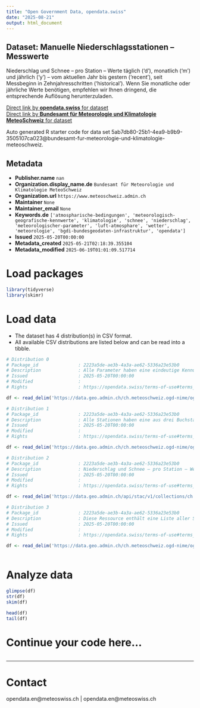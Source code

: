```yaml
---
title: "Open Government Data, opendata.swiss"
date: "2025-08-21"
output: html_document
---
```


## Dataset: Manuelle Niederschlagsstationen – Messwerte

Niederschlag und Schnee – pro Station – Werte täglich ('d'), monatlich ('m') und jährlich ('y') – vom aktuellen Jahr bis gestern ('recent'), seit Messbeginn in Zehnjahresschritten ('historical'). Wenn Sie monatliche oder jährliche Werte benötigen, empfehlen wir Ihnen dringend, die entsprechende Auflösung herunterzuladen.

[Direct link by **opendata.swiss** for dataset](https://opendata.swiss/de/dataset/manuelle-niederschlagsstationen-messwerte)<br>
[Direct link by **Bundesamt für Meteorologie und Klimatologie MeteoSchweiz** for dataset](https://www.meteoschweiz.admin.ch/service-und-publikationen/service/open-data.html)

Auto generated R starter code for data set 5ab7db80-25b1-4ea9-b9b9-3505107ca023@bundesamt-fur-meteorologie-und-klimatologie-meteoschweiz.

## Metadata

- **Publisher.name** `nan`
- **Organization.display_name.de** `Bundesamt für Meteorologie und Klimatologie MeteoSchweiz`
- **Organization.url** `https://www.meteoschweiz.admin.ch`
- **Maintainer** `None`
- **Maintainer_email** `None`
- **Keywords.de** `['atmospharische-bedingungen', 'meteorologisch-geografische-kennwerte', 'klimatologie', 'schnee', 'niederschlag', 'meteorologischer-parameter', 'luft-atmosphare', 'wetter', 'meteorologie', 'bgdi-bundesgeodaten-infrastruktur', 'opendata']`
- **Issued** `2025-05-20T00:00:00`
- **Metadata_created** `2025-05-21T02:18:39.355104`
- **Metadata_modified** `2025-06-19T01:01:09.517714`


# Load packages

```r

library(tidyverse)
library(skimr)

```

# Load data

-   The dataset has 4 distribution(s) in CSV format.
-   All available CSV distributions are listed below and can be read into a tibble.

```r

# Distribution 0
# Package_id               : 2223a5de-ae3b-4a3a-ae62-5336a23e53b0
# Description              : Alle Parameter haben eine eindeutige Kennung, die von der zeitlichen Auflösung abhängig ist. Diese Ressource enthält eine Liste aller Parameterkennungen mit Erläuterung, Zeitintervall, Dezimalstellen, Datentyp und Masseinheit.
# Issued                   : 2025-05-20T00:00:00
# Modified                 : 
# Rights                   : https://opendata.swiss/terms-of-use#terms_by

df <- read_delim('https://data.geo.admin.ch/ch.meteoschweiz.ogd-nime/ogd-nime_meta_parameters.csv')

# Distribution 1
# Package_id               : 2223a5de-ae3b-4a3a-ae62-5336a23e53b0
# Description              : Alle Stationen haben eine aus drei Buchstaben bestehende Kennung (z.B. "BER" für "Bern/Zollikofen" oder "LUG" für "Lugano"). Diese Ressource enthält eine Liste aller Stationskennungen mit Namen, Kanton, Wigos ID, Stationstyp, Höhe, Koordinaten, Ausrichtung und URL der Stationsdetailseiten.
# Issued                   : 2025-05-20T00:00:00
# Modified                 : 
# Rights                   : https://opendata.swiss/terms-of-use#terms_by

df <- read_delim('https://data.geo.admin.ch/ch.meteoschweiz.ogd-nime/ogd-nime_meta_stations.csv')

# Distribution 2
# Package_id               : 2223a5de-ae3b-4a3a-ae62-5336a23e53b0
# Description              : Niederschlag und Schnee – pro Station – Werte täglich ('d'), monatlich ('m') und jährlich ('y') – vom aktuellen Jahr bis gestern ('recent'), seit Messbeginn in Zehnjahresschritten ('historical'). Wenn Sie monatliche oder jährliche Werte benötigen, empfehlen wir Ihnen dringend, die entsprechende Auflösung herunterzuladen.
# Issued                   : 2025-05-20T00:00:00
# Modified                 : 
# Rights                   : https://opendata.swiss/terms-of-use#terms_by

df <- read_delim('https://data.geo.admin.ch/api/stac/v1/collections/ch.meteoschweiz.ogd-nime')

# Distribution 3
# Package_id               : 2223a5de-ae3b-4a3a-ae62-5336a23e53b0
# Description              : Diese Ressource enthält eine Liste aller Stationen und Parameter mit Start- und Enddatum der Messungen.
# Issued                   : 2025-05-20T00:00:00
# Modified                 : 
# Rights                   : https://opendata.swiss/terms-of-use#terms_by

df <- read_delim('https://data.geo.admin.ch/ch.meteoschweiz.ogd-nime/ogd-nime_meta_datainventory.csv')



```

# Analyze data

```r

glimpse(df)
str(df)
skim(df)

head(df)
tail(df)

```

# Continue your code here...

```r

```

------------------------------------------------------------------------

# Contact

opendata.en@meteoswiss.ch | opendata.en@meteoswiss.ch
